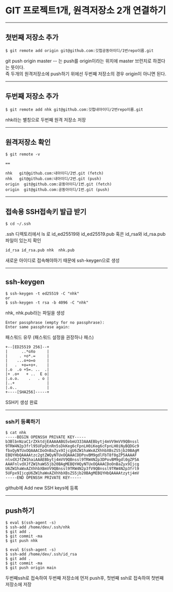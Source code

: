 # GIT 프로젝트1개, 원격저장소 2개 연결하기

---

## **첫번째 저장소 추가**

```
$ git remote add origin git@github.com:깃헙공동아이디/1번repo이름.git
```

git push origin master -- 는 push를 origin이라는 위치에 master 브런치로 하겠다는 뜻이다.  
즉 두개의 원격저장소에 push하기 위에선 두번째 저장소의 경우 origin이 아니면 된다.

---

## **두번째 저장소 추가**

```
$ git remote add nhk git@github.com:깃헙내아이디/2번repo이름.git
```

nhk라는 별칭으로 두번째 원격 저장소 저장

---

## **원격저장소 확인**

```
$ git remote -v

==

nhk   git@github.com:내아이디/2번.git (fetch)
nhk   git@github.com:내아이디/2번.git (push)
origin  git@github.com:공동아이디/1번.git (fetch)
origin  git@github.com:공동아이디/1번.git (push)
```

---

## **접속용 SSH접속키 발급 받기**

```
$ cd ~/.ssh
```

.ssh 디렉토리에서 ls 로 id_ed25519와 id_ed25519.pub 혹은 id_rsa와 id_rsa.pub 파일이 있는지 확인

```
id_rsa id_rsa.pub nhk  nhk.pub
```

새로운 아이디로 접속해야하기 때문에 ssh-keygen으로 생성

---

## **ssh-keygen**

```
$ ssh-keygen -t ed25519 -C "nhk"
or
$ ssh-keygen -t rsa -b 4096 -C "nhk"

```

nhk, nhk.pub라는 파일을 생성

```
Enter passphrase (empty for no passphrase):
Enter same passphrase again:
```

패스워드 유무 (패스워드 설정을 권장하나 패스)

```
+--[ED25519 256]--+
|      ..*oXo     |
|     . +o*.=     |
|    ...o+o=o     |
|   .  +o=+o+.    |
|.o  .o +S=. ..  .|
|+ .o+   + ..  E o|
|.o.o.    .   . o |
|..+              |
|.o..             |
+----[SHA256]-----+
```

SSH키 생성 완료

---

### **ssh키 등록하기**

```
$ cat nhk
-----BEGIN OPENSSH PRIVATE KEY-----
b3BlbnNzaC1rZXktdjEAAAAABG5vbmU333AAAEBbytj4mVV9mVV9QBnssl
9TRW4N2p3frl95UFpQtnRn5sDkKeg6cFpnLH0iKeg6cFpnLH0iNyBQDGc9
fbxQyNTUxOQAAACDoOnBaZyx9IjcgU6ZW1haWxAZXhhbXBsZS5jb20BAgM
EBQYHbQAAAAtzc2gtZWQyNTUxOQAAACDDPovBM9gdlFbT8f0gZP5AAAAF
nlvdXJfZW1haiAAAEBbytj4mVV9QBnssl9TRW4N2p3DPovBM9gdl0gZP5A
AAAFnlvdXJfZW1haWS5jb20BAgMEBQYHQyNTUxOQAAACDoOnBaZyx9Ijcg
U6ZW1haWxAZXhhbXBmVV9QBnssl9TRW4N2p3fV9QBnssl9TRW4N2p3frl9
5UFpx9IjcgU6ZW1haWxAZXhhbXBsZS5jb20BAgMEBQYHbQAAAAtzytj4mV
-----END OPENSSH PRIVATE KEY-----
```

github에 Add new SSH keys에 등록

---

## **push하기**

```
$ eval $(ssh-agent -s)
$ ssh-add /home/dev/.ssh/nhk
$ git add .
$ git commit -ma
$ git push nhk

$ eval $(ssh-agent -s)
$ ssh-add /home/dev/.ssh/id_rsa
$ git add .
$ git commit -ma
$ git push origin main
```

두번째ssh로 접속하여 두번째 저장소에 먼저 push후, 첫번째 ssh로 접속하여 첫번째 저장소에 저장
